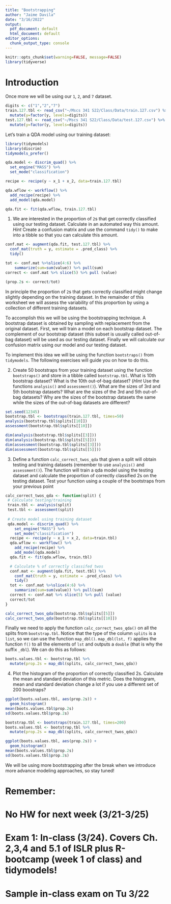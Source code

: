 ```yaml
---
title: "Bootstrapping"
author: "Jaime Davila"
date: "3/16/2022"
output:
  pdf_document: default
  html_document: default
editor_options:
  chunk_output_type: console
---
```


```r
knitr::opts_chunk$set(warning=FALSE, message=FALSE)
library(tidyverse)
```

# Introduction

Once more we will be using our `1`, `2`, and `7` dataset.

```r
digits <- c("1","2","7")
train.127.tbl <- read_csv("~/Mscs 341 S22/Class/Data/train.127.csv") %>%
  mutate(y=factor(y, levels=digits))
test.127.tbl <- read_csv("~/Mscs 341 S22/Class/Data/test.127.csv") %>%
  mutate(y=factor(y, levels=digits))
```

Let's train a QDA model using our training dataset:

```r
library(tidymodels)
library(discrim)
tidymodels_prefer()

qda.model <- discrim_quad() %>%
  set_engine("MASS") %>%
  set_mode("classification")

recipe <- recipe(y ~ x_1 + x_2, data=train.127.tbl)

qda.wflow <- workflow() %>%
  add_recipe(recipe) %>%
  add_model(qda.model) 

qda.fit <- fit(qda.wflow, train.127.tbl)
```

1. We are interested in the proportion of `2`s that get correctly classified using our testing dataset. Calculate in an automated way this amount. *Hint* Create a confusion matrix and use the command `tidy()` to make into a tibble so that you can calculate this amount.

```r
conf.mat <- augment(qda.fit, test.127.tbl) %>%
  conf_mat(truth = y, estimate = .pred_class) %>%
  tidy()

tot <- conf.mat %>%slice(4:6) %>% 
    summarize(sum=sum(value)) %>% pull(sum)
correct <- conf.mat %>% slice(5) %>% pull (value)

(prop.2s <- correct/tot)
```

In principle the proportion of `2`s that gets correctly classified might change slightly depending on the training dataset. In the remainder of this worksheet we will assess the variability of this proportion by using a collection of different training datasets. 

To accomplish this we will be using the bootstrapping technique. A bootstrap dataset is obtained by sampling with replacement from the original dataset. First, we will train a model on each bootstrap dataset. The complement of our bootstrap dataset (this subset is usually called out-of-bag dataset) will be used as our testing dataset. Finally we will calculate our confusion matrix using our model and our testing dataset.

To implement this idea we will be using the function `bootstraps()` from `tidymodels`. The following exercises will guide you on how to do this.

2. Create 50 bootstraps from your training dataset using the function `bootstraps()` and store in a tibble called `bootstrap.tbl`. What is 10th bootstrap dataset? What is the 10th out-of-bag dataset? (*Hint* Use the functions `analysis()` and `assessment()`). What are the sizes of 3rd and 5th bootstrap datasets? What are the sizes of the 3rd and 5th out-of-bag datasets? Why are the sizes of the bootstrap datasets the same while the sizes of the out-of-bag datasets are different?

```r
set.seed(12345)
bootstrap.tbl <- bootstraps(train.127.tbl, times=50)
analysis(bootstrap.tbl$splits[[10]])
assessment(bootstrap.tbl$splits[[10]])
```

```r
dim(analysis(bootstrap.tbl$splits[[3]]))
dim(analysis(bootstrap.tbl$splits[[5]]))
dim(assessment(bootstrap.tbl$splits[[3]]))
dim(assessment(bootstrap.tbl$splits[[5]]))
```

3. Define a function `calc_correct_twos_qda` that given a split will obtain testing and training datasets (remember to use `analysis()` and `assessment()`). The function will train a qda model using the testing dataset and calculate the proportion of correctly classified 2s on the testing dataset. Test your function using a couple of the bootstraps from your previous point

```r
calc_correct_twos_qda <- function(split) {
 # Calculate testing/training
 train.tbl <- analysis(split)
 test.tbl <- assessment(split)
 
 # Create model using training dataset
 qda.model <- discrim_quad() %>%
    set_engine("MASS") %>%
    set_mode("classification")
  recipe <- recipe(y ~ x_1 + x_2, data=train.tbl)
  qda.wflow <- workflow() %>%
    add_recipe(recipe) %>%
    add_model(qda.model) 
  qda.fit <- fit(qda.wflow, train.tbl)

  # Calculate % of correctly classifed twos 
  conf.mat <- augment(qda.fit, test.tbl) %>%
    conf_mat(truth = y, estimate = .pred_class) %>%
    tidy()
  tot <- conf.mat %>%slice(4:6) %>% 
    summarize(sum=sum(value)) %>% pull(sum)
  correct <- conf.mat %>% slice(5) %>% pull (value)
  correct/tot
}
```


```r
calc_correct_twos_qda(bootstrap.tbl$splits[[5]])
calc_correct_twos_qda(bootstrap.tbl$splits[[10]])
```

Finally we need to apply the function `calc_correct_twos_qda()` on all the splits from `bootstrap.tbl`. Notice that the type of the column `splits` is a `list`, so we can use the function `map_dbl()`. `map_dbl(lst, f)` applies the function `f()` to all the elements of `lst` and outputs a `double` (that is why the suffix `_dbl`). We can do this as follows:

```r
boots.values.tbl <- bootstrap.tbl %>% 
  mutate(prop.2s = map_dbl(splits, calc_correct_twos_qda))
```

4. Plot the histogram of the proportion of correctly classified 2s. Calculate the mean and standard deviation of this metric. Does the histogram, mean and standard deviation change a lot if you use a different set of 200 boostraps?

```r
ggplot(boots.values.tbl, aes(prop.2s)) +
  geom_histogram()
mean(boots.values.tbl$prop.2s)
sd(boots.values.tbl$prop.2s)
```

```r
bootstrap.tbl <- bootstraps(train.127.tbl, times=200)
boots.values.tbl <- bootstrap.tbl %>% 
  mutate(prop.2s = map_dbl(splits, calc_correct_twos_qda))

ggplot(boots.values.tbl, aes(prop.2s)) +
  geom_histogram()
mean(boots.values.tbl$prop.2s)
sd(boots.values.tbl$prop.2s)
```

We will be using more bootstrapping after the break when we introduce more advance modeling approaches, so stay tuned!

# Remember:
# No HW for next week (3/21-3/25)
# Exam 1: In-class (3/24). Covers Ch. 2,3,4 and 5.1 of ISLR plus R-bootcamp (week 1 of class) and tidymodels!
# Sample in-class exam on Tu 3/22
